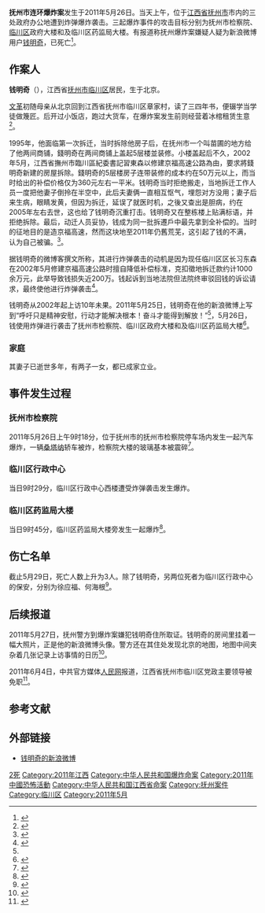 {{Infobox terrorist attack
|title = 抚州市连环爆炸案
|image = 
|caption = 
|location = {{CHN}}[[江西省|江西省]][[抚州市|抚州市]]
|target = 江西省抚州市[[检察院|检察院]]<br />[[临川区|临川区]]政府大楼<br />临川区药监局大楼
|date = 2011年5月26日
|time = 早上9:00-上午9:45
|timezone = [[UTC|UTC]]+8
|type = [[炸弹|炸弹]]袭击
|fatalities = 3（含实施者本人）
|injuries = 5
|perps = 
|motive = 政府克扣拆迁补偿款
}}
'''抚州市连环爆炸案'''发生于2011年5月26日。当天上午，位于[[江西省|江西省]][[抚州市|抚州市]]市内的三处政府办公地遭到炸弹爆炸袭击。三起爆炸事件的攻击目标分别为抚州市检察院、[[临川区|临川区]]政府大楼和及临川区药监局大楼。有报道称抚州爆炸案嫌疑人疑为新浪微博用户[[钱明奇|钱明奇]]，已死亡<ref name="a1">{{cite journal|publisher=|date=2011年5月26日|title=抚州爆炸案嫌疑人疑为新浪微博用户钱明奇已死亡|url=http://news.backchina.com/viewnews-142947-big5.html|language=}}{{dead link|date=2018年3月 |bot=InternetArchiveBot |fix-attempted=yes }}</ref>。
==作案人==
'''钱明奇'''（{{bd|1959年||2011年|5月26日|catIdx=Qian钱}}），江西省[[抚州市|抚州市]][[临川区|临川区]]居民，生于北京。

[[文革|文革]]初随母亲从北京回到江西省抚州市临川区章家村，读了三四年书，便辍学当学徒做篾匠。后开过小饭店，跑过大货车，在爆炸案发生前则经营着冰棺租赁生意<ref>{{cite web|language=zh-hans|url=http://www.dfdaily.com/html/33/2011/5/28/610554.shtml|title=抚州警方勘察钱明奇住所取证|publisher=《东方早报》|date=2011-05-28|accessdate=2011-05-29|deadurl=yes|archiveurl=https://web.archive.org/web/20110530075326/http://www.dfdaily.com/html/33/2011/5/28/610554.shtml|archivedate=2011-05-30}}</ref>。

1995年，他面临第一次拆迁，当时拆除他房子后，在抚州市一个叫苗圃的地方给了他两间商铺，錢明奇在两间商铺上盖起5层楼並装修。小楼盖起后不久，2002年5月，江西省撫州市臨川區紀委書記習東森以修建京福高速公路為由，要求將錢明奇新建的房屋拆除。錢明奇的5层楼房子连带装修的成本约在50万元以上，而当时给出的补偿价格仅为360元左右一平米。钱明奇当时拒绝搬走，当地拆迁工作人员一度把他妻子倒拎在半空中，此后夫妻俩一直相互怄气，埋怨对方没用；妻子后来生病，眼睛发黄，但因为拆迁，延误了就医时机，之後又查出是胆病，约在2005年左右去世，这也给了钱明奇沉重打击。钱明奇又在整栋楼上贴满标语，并拒绝拆除。最后，动迁人员妥协，钱成为同一批拆遷戶中最先拿到全补偿的。当时的征地目的是造京福高速，然而这块地至2011年仍舊荒芜，这引起了钱的不满，认为自己被骗。<ref>{{cite web|language=中文|url=http://www.ntdtv.com/xtr/b5/2011/06/09/a543944.html.-%E6%92%AB%E5%B7%9E%E7%82%B8%E6%A1%88%E9%8C%A2%E6%98%8E%E5%A5%87%E6%AD%BB%E5%89%8D%E8%88%87%E5%8D%80%E9%95%B7%E9%80%9A%E8%A9%B1%E9%8C%84%E9%9F%B3%E6%9B%9D%E5%85%89.html|title=撫州炸案錢明奇死前與區長通話錄音曝光|publisher=《新唐人電視 www.ntdtv.com》|date=2011-06-09|accessdate=2011-06-12|archive-date=2017-10-23|archive-url=https://web.archive.org/web/20171023153337/http://www.ntdtv.com/xtr/b5/2011/06/09/a543944.html.-%E6%92%AB%E5%B7%9E%E7%82%B8%E6%A1%88%E9%8C%A2%E6%98%8E%E5%A5%87%E6%AD%BB%E5%89%8D%E8%88%87%E5%8D%80%E9%95%B7%E9%80%9A%E8%A9%B1%E9%8C%84%E9%9F%B3%E6%9B%9D%E5%85%89.html}}</ref>。

据钱明奇的微博客撰文所称，其进行炸弹袭击的动机是因为现任临川区区长习东森在2002年5月修建京福高速公路时擅自降低补偿标准，克扣徵地拆迁款约计1000余万元，此举导致钱损失近200万。钱起诉到当地法院但法院终审驳回钱的诉讼请求，最终使他进行炸弹袭击<ref>{{cite web |url=http://dongde.in/2011/05/fuzhou-2/ |title=Dongde.in 您懂的！ » 抚州连续爆炸案为52岁的钱明奇所为！ |first= |last= |work=dongde.in |year=2011 [last update] |quote=在2002年5月借修建京福高速公路之名,擅自降低补偿标准,克扣征地拆迁款约计1000余万元以奖金私 |accessdate=26 May 2011 |deadurl=yes |archiveurl=https://web.archive.org/web/20110529142500/http://dongde.in/2011/05/fuzhou-2/ |archivedate=2011年5月29日 }}</ref>。

钱明奇从2002年起上访10年未果。2011年5月25日，钱明奇在他的新浪微博上写到“呼吁只是精神安慰，行动才能解决根本！奋斗才能得到解放！”<ref name="a1"/>，5月26日，钱使用炸弹进行袭击了抚州市检察院、临川区政府大楼和及临川区药监局大楼<ref>{{cite web |url=http://news.yahoo.com/s/ap/20110526/ap_on_re_as/as_china_explosion |title=Explosions in south China city kill 2, wound more |accessdate=2011-05-26 |publisher=Associated Press |language=en |archive-date=2011-06-01 |archive-url=https://web.archive.org/web/20110601210712/http://news.yahoo.com/s/ap/20110526/ap_on_re_as/as_china_explosion |dead-url=no }}</ref>。
=== 家庭 ===
其妻子已逝世多年，有两子一女，都已成家立业。

== 事件发生过程 ==
=== 抚州市检察院 ===
2011年5月26日上午9时18分，位于抚州市的抚州市检察院停车场内发生一起汽车爆炸，一辆[[桑塔纳|桑塔纳]]轿车被炸，检察院大楼的玻璃基本被震碎<ref>{{cite web |url=http://news.qq.com/a/20110526/000769.htm |title=江西抚州发生爆炸原因不明 一桑塔纳轿车被炸 |first= |last= |work= |year=2011 [last update] |accessdate=26 May 2011 |archive-date=2019-11-15 |archive-url=https://web.archive.org/web/20191115052704/https://news.qq.com/a/20110526/000769.htm |dead-url=no }}</ref>。

=== 临川区行政中心 ===
当日9时29分，临川区行政中心西楼遭受炸弹袭击发生爆炸。
=== 临川区药监局大楼 ===
当日9时45分，临川区药监局大楼旁发生一起爆炸<ref>{{cite web |url=http://news.qq.com/a/20110526/000805.htm |title=江西抚州三处政府机关接连发生连环汽车爆炸_新闻_腾讯网 |first= |last= |work=qq.com |year=2011 [last update] |quote=临川区药监局大楼旁 |accessdate=26 May 2011 |archive-date=2019-12-01 |archive-url=https://web.archive.org/web/20191201145239/https://news.qq.com/a/20110526/000805.htm |dead-url=no }}</ref>。

== 伤亡名单 ==
截止5月29日，死亡人数上升为3人。除了钱明奇，另两位死者为临川区行政中心的保安，分别为徐应福、何海根<ref>{{cite journal |publisher=《东方早报》新闻 |title=抚州爆炸案两遇害者是保安 |url=http://news.sina.com.cn/c/2011-05-29/034922548789.shtml |date=2011-05-29 |accessdate=2011-05-29 |journal= |archive-date=2019-08-13 |archive-url=https://web.archive.org/web/20190813233829/http://news.sina.com.cn/c/2011-05-29/034922548789.shtml |dead-url=no }}</ref>。

== 后续报道 ==
2011年5月27日，抚州警方到爆炸案嫌犯钱明奇住所取证。钱明奇的房间里挂着一幅大照片，正是他的新浪微博头像。警方还在其住处发现北京的地图，地图中间夹杂着几张记录上访事情的日历<ref>{{cite web |url=http://www.zaobao.com/wencui/2011/05/taiwan110528.shtml |title=抚州警方到爆炸案嫌犯住所取证（图） |accessdate=2011-05-28 |publisher=联合早报 |language=zh-hans |archive-date=2012-04-02 |archive-url=https://web.archive.org/web/20120402071634/http://www.zaobao.com/wencui/2011/05/taiwan110528.shtml |dead-url=no }}</ref>。

2011年6月4日，中共官方媒体[[人民网|人民网]]报道，江西省抚州市临川区党政主要领导被免职<ref>{{cite web |url=http://politics.people.com.cn/GB/99014/14825635.html |title=江西省抚州市临川区党政主要领导被免职 |accessdate=2011-06-04 |publisher=人民网 |language=zh-hans |archive-date=2016-03-04 |archive-url=https://web.archive.org/web/20160304091948/http://politics.people.com.cn/GB/99014/14825635.html |dead-url=no }}</ref>。

== 参考文献 ==
{{Reflist|2}}

==外部链接==
*[http://weibo.com/1773401361 钱明奇的新浪微博]

[[Category:2011年中国命案|2死]]
[[Category:2011年江西|Category:2011年江西]]
[[Category:中华人民共和国爆炸命案|Category:中华人民共和国爆炸命案]]
[[Category:2011年中國恐怖活動|Category:2011年中國恐怖活動]]
[[Category:中华人民共和国江西省命案|Category:中华人民共和国江西省命案]]
[[Category:抚州案件|Category:抚州案件]]
[[Category:临川区|Category:临川区]]
[[Category:2011年5月|Category:2011年5月]]